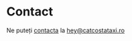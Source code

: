 # Contact

Ne puteți <span className="text-amber-500">[contacta](mailto:hey@catcostataxi.ro?subject=Hey!)</span> la hey@catcostataxi.ro
